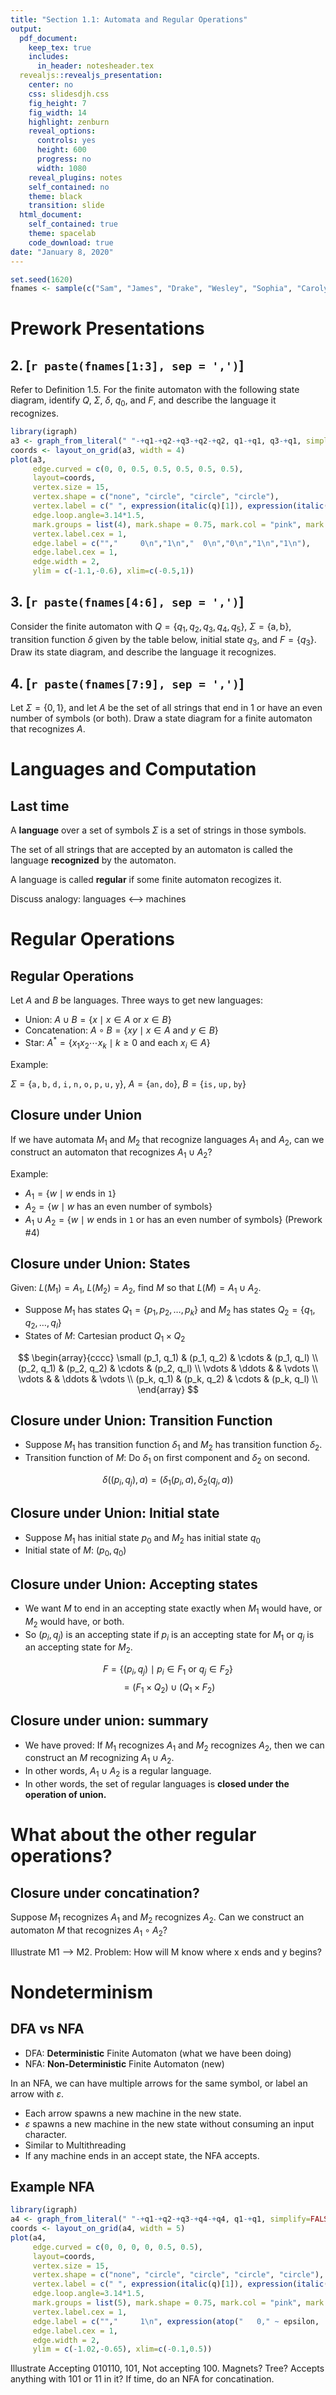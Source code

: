 ```yaml
---
title: "Section 1.1: Automata and Regular Operations"
output:
  pdf_document:
    keep_tex: true
    includes:
      in_header: notesheader.tex
  revealjs::revealjs_presentation:
    center: no
    css: slidesdjh.css
    fig_height: 7
    fig_width: 14
    highlight: zenburn
    reveal_options:
      controls: yes
      height: 600
      progress: no
      width: 1080
    reveal_plugins: notes
    self_contained: no
    theme: black
    transition: slide
  html_document:
    self_contained: true
    theme: spacelab
    code_download: true
date: "January 8, 2020"
---
```


```r
set.seed(1620)
fnames <- sample(c("Sam", "James", "Drake", "Wesley", "Sophia", "Carolyn", "Trevor", "Tristan", "Ryley"))
```

# Prework Presentations

## 2. [`r paste(fnames[1:3], sep = ',')`] 

Refer to Definition 1.5. For the finite automaton with the following state diagram, identify $Q$, $\Sigma$, $\delta$, $q_0$, and $F$, and describe the language it recognizes.

```r
library(igraph)
a3 <- graph_from_literal(" "-+q1-+q2-+q3-+q2-+q2, q1-+q1, q3-+q1, simplify=FALSE)
coords <- layout_on_grid(a3, width = 4)
plot(a3, 
     edge.curved = c(0, 0, 0.5, 0.5, 0.5, 0.5, 0.5), 
     layout=coords,
     vertex.size = 15,
     vertex.shape = c("none", "circle", "circle", "circle"),
     vertex.label = c(" ", expression(italic(q)[1]), expression(italic(q)[2]), expression(italic(q)[3])),
     edge.loop.angle=3.14*1.5,
     mark.groups = list(4), mark.shape = 0.75, mark.col = "pink", mark.border = "black",
     vertex.label.cex = 1,
     edge.label = c("","     0\n","1\n","  0\n","0\n","1\n","1\n"), 
     edge.label.cex = 1,
     edge.width = 2,
     ylim = c(-1.1,-0.6), xlim=c(-0.5,1))
```


## 3. [`r paste(fnames[4:6], sep = ',')`] 

Consider the finite automaton with $Q = \{q_1, q_2, q_3, q_4, q_5\}$, $\Sigma = \{\text{a},\text{b}\}$, transition function $\delta$ given by the table below, initial state $q_3$, and $F = \{q_3\}$. Draw its state diagram, and describe the language it recognizes.

\begin{center}
\begin{tabular}{c|ccccc}
  & $q_1$ & $q_2$ & $q_3$ & $q_4$ & $q_5$ \\ \hline
a & $q_1$ & $q_1$ & $q_2$ & $q_3$ & $q_4$ \\
b & $q_2$ & $q_3$ & $q_4$ & $q_5$ & $q_5$ \\
\end{tabular}
\end{center}

## 4. [`r paste(fnames[7:9], sep = ',')`] 

Let $\Sigma = \{0,1\}$, and let $A$ be the set of all strings that end in 1 or have an even number of symbols (or both). Draw a state diagram for a finite automaton that recognizes $A$.

# Languages and Computation

## Last time

A **language** over a set of symbols $\Sigma$ is a set of strings in those symbols.

The set of all strings that are accepted by an automaton is called the language **recognized** by the automaton.

A language is called **regular** if some finite automaton recogizes it.

<div class="notes">
Discuss analogy: languages <--> machines
</div>

# Regular Operations

## Regular Operations

Let $A$ and $B$ be languages. Three ways to get new languages:

- Union: $A \cup B = \{ x \mid x \in A \text{ or } x \in B\}$
- Concatenation: $A \circ B = \{xy \mid x \in A \text{ and } y \in B\}$
- Star: $A^* = \{x_1x_2\cdots x_k \mid k \geq 0 \text{ and each } x_i \in A\}$

Example: 

$\Sigma = \{\mathtt{a, b, d, i, n, o, p, u, y}\}$, $A = \{\mathtt{an, do}\}$, $B = \{\mathtt{is, up, by}\}$ 

## Closure under Union

If we have automata $M_1$ and $M_2$ that recognize languages $A_1$ and $A_2$, can we construct an automaton that recognizes $A_1 \cup A_2$?

Example: 

- $A_1 = \{ w \mid w \text{ ends in } \mathtt{1}  \}$
- $A_2 = \{ w \mid w \text{ has an even number of symbols} \}$
- $A_1 \cup A_2 = \{ w \mid w \text{ ends in } \mathtt{1} \text{ or has an even number of symbols} \}$  (Prework #4)

## Closure under Union: States

Given: $L(M_1) = A_1$, $L(M_2) = A_2$, find $M$ so that $L(M) = A_1 \cup A_2$.

- Suppose $M_1$ has states $Q_1 = \{p_1, p_2, \ldots, p_k\}$ and $M_2$ has states $Q_2 = \{q_1, q_2, \ldots, q_l\}$
- States of $M$: Cartesian product $Q_1 \times Q_2$

$$
\begin{array}{cccc} \small
(p_1, q_1) & (p_1, q_2) & \cdots & (p_1, q_l) \\
(p_2, q_1) & (p_2, q_2) & \cdots & (p_2, q_l) \\
\vdots & \ddots & & \vdots \\
\vdots &  & \ddots & \vdots \\
(p_k, q_1) & (p_k, q_2) & \cdots & (p_k, q_l) \\
\end{array}
$$

## Closure under Union: Transition Function

- Suppose $M_1$ has transition function $\delta_1$ and $M_2$ has transition function $\delta_2$.
- Transition function of $M$: Do $\delta_1$ on first component and $\delta_2$ on second.

$$
\delta((p_i, q_j), a) = (\delta_1(p_i,a), \delta_2(q_j,a))
$$

## Closure under Union: Initial state

- Suppose $M_1$ has initial state $p_0$ and $M_2$ has initial state $q_0$
- Initial state of $M$: $(p_0, q_0)$

## Closure under Union: Accepting states

- We want $M$ to end in an accepting state exactly when $M_1$ would have, or $M_2$ would have, or both.
- So $(p_i, q_j)$ is an accepting state if $p_i$ is an accepting state for $M_1$ or $q_j$ is an accepting state for $M_2$.

$$
F = \{ (p_i, q_j) \mid p_i \in F_1 \text{ or } q_j \in F_2 \} 
$$
$$
= (F_1 \times Q_2) \cup (Q_1 \times F_2)
$$

## Closure under union: summary

- We have proved: If $M_1$ recognizes $A_1$ and $M_2$ recognizes $A_2$, then we can construct an $M$ recognizing $A_1 \cup A_2$.
- In other words, $A_1 \cup A_2$ is a regular language.
- In other words, the set of regular languages is **closed under the operation of union.**

# What about the other regular operations?

## Closure under concatination?

Suppose $M_1$ recognizes $A_1$ and $M_2$ recognizes $A_2$. Can we construct an automaton $M$ that recognizes  $A_1 \circ A_2$?

<div class="notes">
Illustrate M1 --> M2. Problem: How will M know where x ends and y begins?
</div>

# Nondeterminism

## DFA vs NFA

- DFA: **Deterministic** Finite Automaton (what we have been doing)
- NFA: **Non-Deterministic** Finite Automaton (new)

In an NFA, we can have multiple arrows for the same symbol, or label an arrow with $\varepsilon$.

- Each arrow spawns a new machine in the new state.
- $\varepsilon$ spawns a new machine in the new state without consuming an input character.
- Similar to Multithreading
- If any machine ends in an accept state, the NFA accepts.

## Example NFA

```r
library(igraph)
a4 <- graph_from_literal(" "-+q1-+q2-+q3-+q4-+q4, q1-+q1, simplify=FALSE)
coords <- layout_on_grid(a4, width = 5)
plot(a4, 
     edge.curved = c(0, 0, 0, 0, 0.5, 0.5), 
     layout=coords,
     vertex.size = 15,
     vertex.shape = c("none", "circle", "circle", "circle", "circle"),
     vertex.label = c(" ", expression(italic(q)[1]), expression(italic(q)[2]), expression(italic(q)[3]), expression(italic(q)[4])),
     edge.loop.angle=3.14*1.5,
     mark.groups = list(5), mark.shape = 0.75, mark.col = "pink", mark.border = "black",
     vertex.label.cex = 1,
     edge.label = c("","     1\n", expression(atop("   0," ~ epsilon,  " ")), "  1\n","0,1\n","0,1\n"), 
     edge.label.cex = 1,
     edge.width = 2,
     ylim = c(-1.02,-0.65), xlim=c(-0.1,0.5))
```

<div class="notes">
Illustrate Accepting 010110, 101, Not accepting 100. Magnets? Tree?
Accepts anything with 101 or 11 in it? If time, do an NFA for concatination.
</div>

